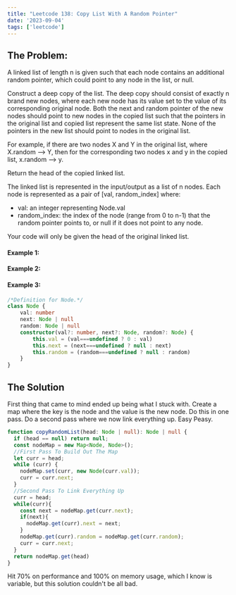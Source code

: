 ```yaml
---
title: "Leetcode 138: Copy List With A Random Pointer"
date: '2023-09-04'
tags: ['leetcode']
---
```


## The Problem:

A linked list of length n is given such that each node contains an additional random pointer, which could point to any node in the list, or null.

Construct a deep copy of the list. The deep copy should consist of exactly n brand new nodes, where each new node has its value set to the value of its corresponding original node. Both the next and random pointer of the new nodes should point to new nodes in the copied list such that the pointers in the original list and copied list represent the same list state. None of the pointers in the new list should point to nodes in the original list.

For example, if there are two nodes X and Y in the original list, where X.random --\> Y, then for the corresponding two nodes x and y in the copied list, x.random --\> y.

Return the head of the copied linked list.

The linked list is represented in the input\/output as a list of n nodes. Each node is represented as a pair of \[val, random_index\] where:

- val: an integer representing Node.val
- random_index: the index of the node \(range from 0 to n-1\) that the random pointer points to, or null if it does not point to any node.

Your code will only be given the head of the original linked list.

#### Example 1:
<CustomImage src="https://raw.githubusercontent.com/justindanielclark/NextJS13BlogPosts/main/images/deepcopylinklistwithrandompointers1.png" alt="example1" />

#### Example 2:
<CustomImage src="https://raw.githubusercontent.com/justindanielclark/NextJS13BlogPosts/main/images/deepcopylinklistwithrandompointers2.png" alt="example2" />

#### Example 3:
<CustomImage src="https://raw.githubusercontent.com/justindanielclark/NextJS13BlogPosts/main/images/deepcopylinklistwithrandompointers3.png" alt="example3" />

```ts
/*Definition for Node.*/
class Node {
    val: number
    next: Node | null
    random: Node | null
    constructor(val?: number, next?: Node, random?: Node) {
        this.val = (val===undefined ? 0 : val)
        this.next = (next===undefined ? null : next)
        this.random = (random===undefined ? null : random)
    }
}
```

## The Solution

First thing that came to mind ended up being what I stuck with. Create a map where the key is the node and the value is the new node. Do this in one pass. Do a second pass where we now link everything up. Easy Peasy.

```ts
function copyRandomList(head: Node | null): Node | null {
  if (head == null) return null;
  const nodeMap = new Map<Node, Node>();
  //First Pass To Build Out The Map
  let curr = head;
  while (curr) {
    nodeMap.set(curr, new Node(curr.val));
    curr = curr.next;
  }
  //Second Pass To Link Everything Up
  curr = head;
  while(curr){
    const next = nodeMap.get(curr.next);
    if(next){
      nodeMap.get(curr).next = next;
    }
    nodeMap.get(curr).random = nodeMap.get(curr.random);
    curr = curr.next;
  }
  return nodeMap.get(head)
}
```

Hit 70% on performance and 100% on memory usage, which I know is variable, but this solution couldn't be all bad.